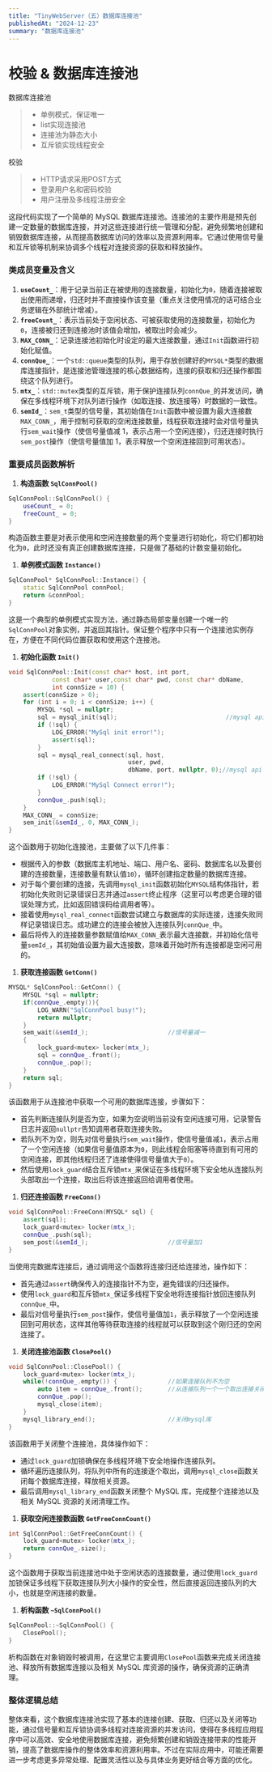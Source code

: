 ```yaml
---
title: "TinyWebServer（五）数据库连接池"
publishedAt: "2024-12-23"
summary: "数据库连接池"
---
```


# 校验 & 数据库连接池



数据库连接池

> - 单例模式，保证唯一
> - list实现连接池
> - 连接池为静态大小
> - 互斥锁实现线程安全

校验

> - HTTP请求采用POST方式
> - 登录用户名和密码校验
> - 用户注册及多线程注册安全

这段代码实现了一个简单的 MySQL 数据库连接池。连接池的主要作用是预先创建一定数量的数据库连接，并对这些连接进行统一管理和分配，避免频繁地创建和销毁数据库连接，从而提高数据库访问的效率以及资源利用率。它通过使用信号量和互斥锁等机制来协调多个线程对连接资源的获取和释放操作。

### 类成员变量及含义

1. **`useCount_`**：用于记录当前正在被使用的连接数量，初始化为`0`，随着连接被取出使用而递增，归还时并不直接操作该变量（重点关注使用情况的话可结合业务逻辑在外部统计增减）。
2. **`freeCount_`**：表示当前处于空闲状态、可被获取使用的连接数量，初始化为`0`，连接被归还到连接池时该值会增加，被取出时会减少。
3. **`MAX_CONN_`**：记录连接池初始化时设定的最大连接数量，通过`Init`函数进行初始化赋值。
4. **`connQue_`**：一个`std::queue`类型的队列，用于存放创建好的`MYSQL*`类型的数据库连接指针，是连接池管理连接的核心数据结构，连接的获取和归还操作都围绕这个队列进行。
5. **`mtx_`**：`std::mutex`类型的互斥锁，用于保护连接队列`connQue_`的并发访问，确保在多线程环境下对队列进行操作（如取连接、放连接等）时数据的一致性。
6. **`semId_`**：`sem_t`类型的信号量，其初始值在`Init`函数中被设置为最大连接数`MAX_CONN_`，用于控制可获取的空闲连接数量，线程获取连接时会对信号量执行`sem_wait`操作（使信号量值减 1，表示占用一个空闲连接），归还连接时执行`sem_post`操作（使信号量值加 1，表示释放一个空闲连接回到可用状态）。

### 重要成员函数解析

1. **构造函数 `SqlConnPool()`**

```cpp
SqlConnPool::SqlConnPool() {
    useCount_ = 0;
    freeCount_ = 0;
}
```

构造函数主要是对表示使用和空闲连接数量的两个变量进行初始化，将它们都初始化为`0`，此时还没有真正创建数据库连接，只是做了基础的计数变量初始化。

1. **单例模式函数 `Instance()`**

```cpp
SqlConnPool* SqlConnPool::Instance() {
    static SqlConnPool connPool;
    return &connPool;
}
```

这是一个典型的单例模式实现方法，通过静态局部变量创建一个唯一的`SqlConnPool`对象实例，并返回其指针。保证整个程序中只有一个连接池实例存在，方便在不同代码位置获取和使用这个连接池。

1. **初始化函数 `Init()`**

```cpp
void SqlConnPool::Init(const char* host, int port,
            const char* user,const char* pwd, const char* dbName,
            int connSize = 10) {
    assert(connSize > 0);
    for (int i = 0; i < connSize; i++) {
        MYSQL *sql = nullptr;
        sql = mysql_init(sql);								//mysql api
        if (!sql) {
            LOG_ERROR("MySql init error!");
            assert(sql);
        }
        sql = mysql_real_connect(sql, host,
                                 user, pwd,
                                 dbName, port, nullptr, 0);//mysql api
        if (!sql) {
            LOG_ERROR("MySql Connect error!");
        }
        connQue_.push(sql);
    }
    MAX_CONN_ = connSize;
    sem_init(&semId_, 0, MAX_CONN_);
}
```

这个函数用于初始化连接池，主要做了以下几件事：

- 根据传入的参数（数据库主机地址、端口、用户名、密码、数据库名以及要创建的连接数量，连接数量有默认值`10`），循环创建指定数量的数据库连接。
- 对于每个要创建的连接，先调用`mysql_init`函数初始化`MYSQL`结构体指针，若初始化失败则记录错误日志并通过`assert`终止程序（这里可以考虑更合理的错误处理方式，比如返回错误码给调用者等）。
- 接着使用`mysql_real_connect`函数尝试建立与数据库的实际连接，连接失败同样记录错误日志。成功建立的连接会被放入连接队列`connQue_`中。
- 最后将传入的连接数量参数赋值给`MAX_CONN_`表示最大连接数，并初始化信号量`semId_`，其初始值设置为最大连接数，意味着开始时所有连接都是空闲可用的。

1. **获取连接函数 `GetConn()`**

```cpp
MYSQL* SqlConnPool::GetConn() {             
    MYSQL *sql = nullptr;
    if(connQue_.empty()){
        LOG_WARN("SqlConnPool busy!");
        return nullptr;
    }
    sem_wait(&semId_);                      //信号量减一
    {
        lock_guard<mutex> locker(mtx_);
        sql = connQue_.front();
        connQue_.pop();
    }
    return sql;
}
```

该函数用于从连接池中获取一个可用的数据库连接，步骤如下：

- 首先判断连接队列是否为空，如果为空说明当前没有空闲连接可用，记录警告日志并返回`nullptr`告知调用者获取连接失败。
- 若队列不为空，则先对信号量执行`sem_wait`操作，使信号量值减`1`，表示占用了一个空闲连接（如果信号量值原本为`0`，则此线程会阻塞等待直到有可用的空闲连接，即其他线程归还了连接使得信号量值大于`0`）。
- 然后使用`lock_guard`结合互斥锁`mtx_`来保证在多线程环境下安全地从连接队列头部取出一个连接，取出后将该连接返回给调用者使用。

1. **归还连接函数 `FreeConn()`**

```cpp
void SqlConnPool::FreeConn(MYSQL* sql) {
    assert(sql);
    lock_guard<mutex> locker(mtx_);
    connQue_.push(sql);
    sem_post(&semId_);                      //信号量加1
}
```

当使用完数据库连接后，通过调用这个函数将连接归还给连接池，操作如下：

- 首先通过`assert`确保传入的连接指针不为空，避免错误的归还操作。
- 使用`lock_guard`和互斥锁`mtx_`保证多线程下安全地将连接指针放回连接队列`connQue_`中。
- 最后对信号量执行`sem_post`操作，使信号量值加`1`，表示释放了一个空闲连接回到可用状态，这样其他等待获取连接的线程就可以获取到这个刚归还的空闲连接了。

1. **关闭连接池函数 `ClosePool()`**

```cpp
void SqlConnPool::ClosePool() {
    lock_guard<mutex> locker(mtx_);
    while(!connQue_.empty()) {              //如果连接队列不为空
        auto item = connQue_.front();       //从连接队列一个一个取出连接关闭
        connQue_.pop();
        mysql_close(item);                  
    }
    mysql_library_end();                    //关闭mysql库
}
```

该函数用于关闭整个连接池，具体操作如下：

- 通过`lock_guard`加锁确保在多线程环境下安全地操作连接队列。
- 循环遍历连接队列，将队列中所有的连接逐个取出，调用`mysql_close`函数关闭每个数据库连接，释放相关资源。
- 最后调用`mysql_library_end`函数关闭整个 MySQL 库，完成整个连接池以及相关 MySQL 资源的关闭清理工作。

1. **获取空闲连接数函数 `GetFreeConnCount()`**

```cpp
int SqlConnPool::GetFreeConnCount() {
    lock_guard<mutex> locker(mtx_);
    return connQue_.size();
}
```

这个函数用于获取当前连接池中处于空闲状态的连接数量，通过使用`lock_guard`加锁保证多线程下获取连接队列大小操作的安全性，然后直接返回连接队列的大小，也就是空闲连接的数量。

1. **析构函数 `~SqlConnPool()`**

```cpp
SqlConnPool::~SqlConnPool() {
    ClosePool();
}
```

析构函数在对象销毁时被调用，在这里它主要调用`ClosePool`函数来完成关闭连接池、释放所有数据库连接以及相关 MySQL 库资源的操作，确保资源的正确清理。

### 整体逻辑总结

整体来看，这个数据库连接池实现了基本的连接创建、获取、归还以及关闭等功能，通过信号量和互斥锁协调多线程对连接资源的并发访问，使得在多线程应用程序中可以高效、安全地使用数据库连接，避免频繁创建和销毁连接带来的性能开销，提高了数据库操作的整体效率和资源利用率。不过在实际应用中，可能还需要进一步考虑更多异常处理、配置灵活性以及与具体业务更好结合等方面的优化。